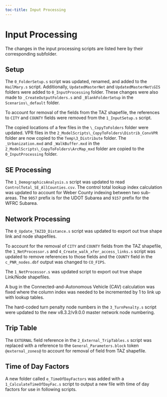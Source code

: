 ```yaml
---
toc-title: Input Processing
---
```


# Input Processing

The changes in the input processing scripts are listed here by their corresponding subfolder.

## Setup

The `0_FolderSetup.s` script was updated, renamed, and added to the `HailMary.s` script. Additionally, `UpdatedMasterNet` and `UpdatedMasterNet\GIS` folders were added to `0_InputProcessing` folder. These changes were also made to `_CreateOutputFolders.s` and `_BlankFolderSetup` in the `Scenarios\_default` folder.

To account for removal of the fields from the TAZ shapefile, the references to `CITY` and `COUNTY` fields were removed from the `1_InputSetup.s` script.

The copied locations of a few files in the `\_CopyToFolders` folder were updated. VPR files in the `2_ModelScripts\_CopyToFolders\Distrib_ConvVPR` folder are now copied to the `Temp\3_Distribute` folder. The `_Urbanization.mxd` and `_WalkBuffer.mxd` in the `2_ModelScripts\_CopyToFolders\ArcMap_mxd` folder are copied to the `0_InputProcessing` folder.

## SE Processing

The `1_DemographicsAnalysis.s` script was updated to read `ControlTotal_SE_AllCounties.csv`. The control total lookup index calculation was updated to account for Weber County indexing between two sub-areas. The `9057` prefix is for the UDOT Subarea and `9157` prefix for the WFRC Subarea.

## Network Processing

The `0_Update_TAZID_Distance.s` script was updated to export out true shape link and node shapefiles.

To account for the removal of `CITY` and `COUNTY` fields from the TAZ shapefile, the `1_NetProcessor.s` and `4_Create_walk_xfer_access_links.s` script was updated to remove references to those fields and the `COUNTY` field in the `c_PNR_nodes.dbf` output was changed to `CO_FIPS`.

The `1_NetProcessor.s` was updated script to export out true shape Link/Node shapefiles.

A bug in the Connected-and-Autonomous Vehicle (CAV) calculation was fixed where the column index was needed to be incremented by 1 to link up with lookup tables.

The hard-coded turn penalty node numbers in the `3_TurnPenalty.s` script were updated to the new v8.3.2/v9.0.0 master network node numbering.

## Trip Table

The `EXTERNAL` field reference in the `2_External_TripTables.s` script was replaced with a reference to the `General_Parameters.block` token `@external_zones@` to account for removal of field from TAZ shapefile.

## Time of Day Factors

A new folder called `e_TimeOfDayFactors` was added with a `1_CalculateTimeOfDayFac.s` script to output a new file with time of day factors for use in following scripts.
